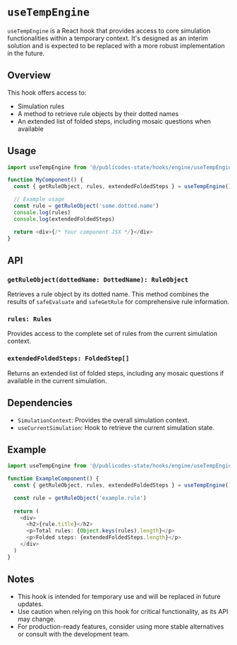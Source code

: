 # `useTempEngine`

`useTempEngine` is a React hook that provides access to core simulation functionalities within a temporary context. It's designed as an interim solution and is expected to be replaced with a more robust implementation in the future.

## Overview

This hook offers access to:
- Simulation rules
- A method to retrieve rule objects by their dotted names
- An extended list of folded steps, including mosaic questions when available

## Usage

```typescript
import useTempEngine from '@/publicodes-state/hooks/engine/useTempEngine'

function MyComponent() {
  const { getRuleObject, rules, extendedFoldedSteps } = useTempEngine()

  // Example usage
  const rule = getRuleObject('some.dotted.name')
  console.log(rules)
  console.log(extendedFoldedSteps)

  return <div>{/* Your component JSX */}</div>
}
```

## API

### `getRuleObject(dottedName: DottedName): RuleObject`

Retrieves a rule object by its dotted name. This method combines the results of `safeEvaluate` and `safeGetRule` for comprehensive rule information.

### `rules: Rules`

Provides access to the complete set of rules from the current simulation context.

### `extendedFoldedSteps: FoldedStep[]`

Returns an extended list of folded steps, including any mosaic questions if available in the current simulation.

## Dependencies

- `SimulationContext`: Provides the overall simulation context.
- `useCurrentSimulation`: Hook to retrieve the current simulation state.

## Example

```typescript
import useTempEngine from '@/publicodes-state/hooks/engine/useTempEngine'

function ExampleComponent() {
  const { getRuleObject, rules, extendedFoldedSteps } = useTempEngine()

  const rule = getRuleObject('example.rule')
  
  return (
    <div>
      <h2>{rule.title}</h2>
      <p>Total rules: {Object.keys(rules).length}</p>
      <p>Folded steps: {extendedFoldedSteps.length}</p>
    </div>
  )
}
```

## Notes

- This hook is intended for temporary use and will be replaced in future updates.
- Use caution when relying on this hook for critical functionality, as its API may change.
- For production-ready features, consider using more stable alternatives or consult with the development team.
